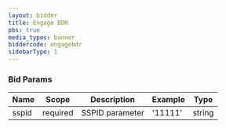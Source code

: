 ```yaml
---
layout: bidder
title: Engage BDR
pbs: true
media_types: banner
biddercode: engagebdr
sidebarType: 1
---
```


### Bid Params


| Name       | Scope    | Description            | Example | Type     |
|------------|----------|------------------------|---------|----------|
| sspid | required | SSPID parameter | '11111' | string |
